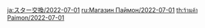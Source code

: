 {{Paimon's Bargains
|time_start = 2022-07-01 04:00:00
|time_end   = 2022-08-01 03:59:59
|shop = 
{{Shop|Fischl|34|1|type=Character}}
{{Shop|Xiangling|34|1|type=Character}}
{{Shop|Blackcliff Longsword|24|3|type=Weapon}}
{{Shop|Blackcliff Slasher|24|3|type=Weapon}}
{{Shop|Blackcliff Pole|24|3|type=Weapon}}
{{Shop|Blackcliff Agate|24|3|type=Weapon}}
{{Shop|Blackcliff Warbow|24|3|type=Weapon}}
}}
<noinclude>
[[ja:スター交換/2022-07-01]]
[[ru:Магазин Паймон/2022-07-01]]
[[th:ร้านค้า Paimon/2022-07-01]]
</noinclude>